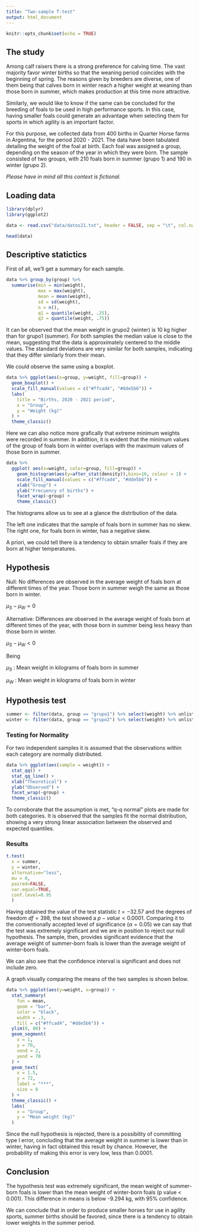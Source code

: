 ```yaml
---
title: "Two-sample T-test"
output: html_document
---
```


```r
knitr::opts_chunk$set(echo = TRUE)
```

## The study

Among calf raisers there is a strong preference for calving time. The vast majority favor winter births so that the weaning period coincides with the beginning of spring. 
The reasons given by breeders are diverse, one of them being that calves born in winter reach a higher weight at weaning than those born in summer, which makes production at this time more attractive.


Similarly, we would like to know if the same can be concluded for the breeding of foals to be used in high performance sports. In this case, having smaller foals could generate an advantage when selecting them for sports in which agility is an important factor. 

For this purpose, we collected data from 400 births in Quarter Horse farms in Argentina, for the period 2020 - 2021. 
The data have been tabulated detailing the weight of the foal at birth. Each foal was assigned a group, depending on the season of the year in which they were born. The sample consisted of two groups, with 210 foals born in summer (grupo 1) and 190 in winter (grupo 2).

_Please have in mind all this context is fictional._

## Loading data

```r
library(dplyr)
library(ggplot2)
```

```r
data <- read.csv("data/datos21.txt", header = FALSE, sep = "\t", col.names = c('weight', 'group'))

head(data)
```

## Descriptive statictics

First of all, we'll get a summary for each sample.

```r
data %>% group_by(group) %>% 
  summarise(min = min(weight),
            max = max(weight),
            mean = mean(weight),
            sd = sd(weight),
            n = n(),
            q1 = quantile(weight, .25),
            q3 = quantile(weight, .75)) 
```

It can be observed that the mean weight in grupo2 (winter) is 10 kg higher than for grupo1 (summer). 
For both samples the median value is close to the mean, suggesting that the data is approximately centered to the middle values. 
The standard deviations are very similar for both samples, indicating that they differ similarly from their mean.

We could observe the same using a boxplot.

```r
data %>% ggplot(aes(x=group, y=weight, fill=group)) + 
  geom_boxplot() + 
  scale_fill_manual(values = c("#ffcad4", "#dde5b6")) + 
  labs(
    title = "Births, 2020 - 2021 period",
    x = "Group",
    y = "Weight (kg)"
  ) + 
  theme_classic()
```

Here we can also notice more grafically that extreme minimum weights were recorded in summer. In addition, it is evident that the minimum values of the group of foals born in winter overlaps with the maximum values of those born in summer.



```r
data %>%
  ggplot( aes(x=weight, color=group, fill=group)) +
    geom_histogram(aes(y=after_stat(density)),bins=16, colour = 1) +
    scale_fill_manual(values = c("#ffcad4", "#dde5b6")) + 
    xlab("Group") +
    ylab("Frecuency of births") +
    facet_wrap(~group) + 
    theme_classic()

```

The histograms allow us to see at a glance the distribution of the data.

The left one indicates that the sample of foals born in summer has no skew. 
The right one, for foals born in winter, has a negative skew. 


A priori, we could tell there is a tendency to obtain smaller foals if they are born at higher temperatures.

## Hypothesis

Null: No differences are observed in the average weight of foals born at different times of the year. Those born in summer weigh the same as those born in winter.

$\mu_{S} - \mu_{W} = 0$ 

Alternative: Differences are observed in the average weight of foals born at different times of the year, with those born in summer being less heavy than those born in winter.

$\mu_{S} - \mu_{W} < 0$ 



Being

$\mu_{S}$ : Mean weight in kilograms of foals born in summer

$\mu_{W}$ : Mean weight in kilograms of foals born in winter

## Hypothesis test

```r
summer <- filter(data, group == "grupo1") %>% select(weight) %>% unlist
winter <- filter(data, group == "grupo2") %>% select(weight) %>% unlist
```

### Testing for Normality

For two independent samples it is assumed that the observations within each category are normally distributed.


```r
data %>% ggplot(aes(sample = weight)) +
  stat_qq() +
  stat_qq_line() +
  xlab("Theoretical") +
  ylab("Observed") +
  facet_wrap(~group) + 
  theme_classic()
```

To corroborate that the assumption is met, "q-q normal" plots are made for both categories.
It is observed that the samples fit the normal distribution, showing a very strong linear association between the observed and expected quantiles.


### Results

```r
t.test(
  x = summer, 
  y = winter, 
  alternative="less", 
  mu = 0, 
  paired=FALSE, 
  var.equal=TRUE, 
  conf.level=0.95
  )
```

Having obtained the value of the test statistic $t=-32.57$ and the degrees of freedom $df = 398$, the test showed a $p-value<0.0001$. Comparing it to the conventionally accepted level of significance ($\alpha=0.05$) we can say that the test was extremely significant and we are in position to reject our null hypothesis. 
The sample, then, provides significant evidence that the average weight of summer-born foals is lower than the average weight of winter-born foals.

We can also see that the confidence interval is significant and does not include zero.

A graph visually comparing the means of the two samples is shown below.


```r
data %>% ggplot(aes(y=weight, x=group)) + 
  stat_summary( 
    fun = mean, 
    geom = "bar", 
    color = "black", 
    width = .3,
    fill = c("#ffcad4", "#dde5b6")) +
  ylim(0, 80) +
  geom_segment(
    x = 1,
    y = 70,
    xend = 2,
    yend = 70
  ) +
  geom_text(
    x = 1.5,
    y = 72,
    label = "***",
    size = 8
  ) + 
  theme_classic() + 
  labs(
    x = "Group",
    y = "Mean weight (kg)"
  ) 

```

Since the null hypothesis is rejected, there is a possibility of committing type I error, concluding that the average weight in summer is lower than in winter, having in fact obtained this result by chance. However, the probability of making this error is very low, less than 0.0001.



## Conclusion

The hypothesis test was extremely significant, the mean weight of summer-born foals is lower than the mean weight of winter-born foals (p value < 0.001). 
This difference in means is below -9.294 kg, with 95% confidence.

We can conclude that in order to produce smaller horses for use in agility sports, summer births should be favored, since there is a tendency to obtain lower weights in the summer period.
